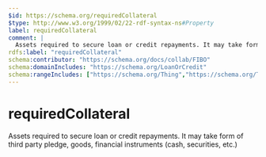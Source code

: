 ```yaml
---
$id: https://schema.org/requiredCollateral
$type: http://www.w3.org/1999/02/22-rdf-syntax-ns#Property
label: requiredCollateral
comment: |
  Assets required to secure loan or credit repayments. It may take form of third party pledge, goods, financial instruments (cash, securities, etc.)
rdfs:label: "requiredCollateral"
schema:contributor: "https://schema.org/docs/collab/FIBO"
schema:domainIncludes: "https://schema.org/LoanOrCredit"
schema:rangeIncludes: ["https://schema.org/Thing","https://schema.org/Text"]
---
```


# requiredCollateral

Assets required to secure loan or credit repayments. It may take form of third party pledge, goods, financial instruments (cash, securities, etc.)

